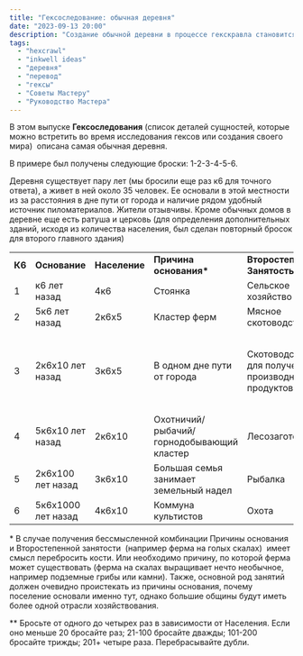 ```yaml
---
title: "Гексоследование: обычная деревня"
date: "2023-09-13 20:00"
description: "Создание обычной деревни в процессе гекскравла становится совсем легким с использованием таблиц из серии Гексоследований от Inkwell Ideas"
tags: 
  - "hexcrawl"
  - "inkwell ideas"
  - "деревня"
  - "перевод"
  - "гексы"
  - "Советы Мастеру"
  - "Руководство Мастера"
---
```


В этом выпуске **Гексоследования** (список деталей сущностей, которые можно встретить во время исследования гексов или создания своего мира)  описана самая обычная деревня.

В примере был получены следующие броски: 1-2-3-4-5-6.

Деревня существует пару лет (мы бросили еще раз к6 для точного ответа), а живет в ней около 35 человек. Ее основали в этой местности из за расстояния в дне пути от города и наличие рядом удобный источник пиломатериалов. Жители отзывчивы. Кроме обычных домов в деревне еще есть ратуша и церковь (для определения дополнительных зданий, исходя из количества населения, был сделан повторный бросок для второго главного здания)

<table><tbody><tr><td><strong>К6</strong></td><td><strong>Основание</strong></td><td><strong>Население</strong></td><td><strong>Причина основания*</strong></td><td><strong>Второстепенная Занятость*</strong></td><td><strong>Реакция на пришлых</strong></td><td><strong>Основное здание**</strong></td></tr><tr><td>1</td><td>к6 лет назад</td><td>4к6</td><td>Стоянка</td><td>Сельское хозяйство</td><td>Хищная</td><td>Церковь</td></tr><tr><td>2</td><td>5к6 лет назад</td><td>2к6х5</td><td>Кластер ферм</td><td>Мясное скотоводство</td><td>Недоверчивая</td><td>Поместье</td></tr><tr><td>3</td><td>2к6х10 лет назад</td><td>3к6х5</td><td>В одном дне пути от города</td><td>Скотоводство для получения производных продуктов</td><td>Раздраженная</td><td>Мельница или другая постройка характерная для местной индустрии</td></tr><tr><td>4</td><td>5к6х10 лет назад</td><td>2к6х10</td><td>Охотничий/рыбачий/горнодобывающий кластер</td><td>Лесозаготовка</td><td>Нейтральная</td><td>Таверна</td></tr><tr><td>5</td><td>2к6х100 лет назад</td><td>3к6х10</td><td>Большая семья занимает земельный надел</td><td>Рыбалка</td><td>Принимающая</td><td>Кузница</td></tr><tr><td>6</td><td>5к6х1000 лет назад</td><td>4к6х10</td><td>Коммуна культистов</td><td>Охота</td><td>Приветливая</td><td>Ратуша</td></tr></tbody></table>

\* В случае получения бессмысленной комбинации Причины основания и Второстепенной занятости  (например ферма на голых скалах)  имеет смысл перебросить кости. Или необходимо причину, по которой ферма может существовать (ферма на скалах выращивает нечто необычное, например подземные грибы или камни). Также, основной род занятий должен очевидно проистекать из причины основания, почему поселение основали именно тут, однако большие общины будут иметь более одной отрасли хозяйствования.  

\*\* Бросьте от одного до четырех раз в зависимости от Населения. Если оно меньше 20 бросайте раз; 21-100 бросайте дважды; 101-200 бросайте трижды; 201+ четыре раза. Перебрасывайте дубли.
